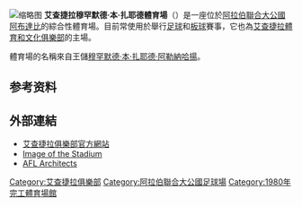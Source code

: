 {{noteTA
|G1=Football
}}

{{Infobox Stadium
| name                = 穆罕默德·本·扎耶德體育場<br>Mohammed bin Zayed Stadium
| nickname            = 
| image               = IRN-YMN 20190107 Asian Cup 4.jpg
| caption             = 穆罕默德·本·扎耶德體育場
| fullname            = 艾查捷拉穆罕默德·本·扎耶德體育場
| location            = [[阿拉伯聯合大公國|阿拉伯聯合大公國]]<br />[[阿布達比|阿布達比]]
| coordinates         = {{Coord|24|27|09.95|N|54|23|31.27|E|type:landmark|display=inline|name=Mohammed Bin Zayed Stadium}}
| broke_ground        = 1979
| built               = 
| opened              = 1980
| renovated           = 2006–2009
| expanded            = 
| closed              = 
| demolished          = 
| owner               = [[艾查捷拉俱樂部|艾查捷拉俱樂部]]
| operator            = [[艾查捷拉俱樂部|艾查捷拉俱樂部]]
| surface             = 草地
| construction_cost   =
| architect           = 
| structural engineer = 
| services engineer   = 
| general_contractor  = 
| project_manager     = 
| main_contractors    = 
| former_names        = 
| tenants             = [[阿拉伯聯合大公國國家足球隊|阿拉伯聯合大公國國家足球隊]]<br>[[艾查捷拉俱樂部|艾查捷拉]]
| capacity            = {{small|15,000 (1980–2006)<br>24,000 (2006–2010)}}<br>42,056 (2010–)<ref>http://www.worldofstadiums.com/asia/united-arab-emirates/al-jazira-mohammed-bin-zayed-stadium/</ref>
| record_attendance   = {{formatnum: 40,893}} [[阿拉伯聯合大公國國家足球隊|阿拉伯聯合大公國]]-[[澳洲國家足球隊|澳洲]]<br />(2016年9月6日)
| dimensions          = 
| scoreboard          = 
}}
[[File:Mohammed_bin_Zayed_Stadium_Persepolis_Iran_fans.jpg|缩略图]]
'''艾查捷拉穆罕默德·本·扎耶德體育場'''（{{lang-ar|ستاد محمد بن زايد}}）是一座位於[[阿拉伯聯合大公國|阿拉伯聯合大公國]][[阿布達比|阿布達比]]的綜合性體育場。目前常使用於舉行[[足球|足球]]和[[板球|板球]]賽事，它也為[[艾查捷拉體育和文化俱樂部|艾查捷拉體育和文化俱樂部]]的主場。

體育場的名稱來自王儲[[穆罕默德·本·扎耶德·阿勒納哈揚|穆罕默德·本·扎耶德·阿勒納哈揚]]。

==参考资料==
{{reflist}}

==外部連結==
{{commons category}}
*[https://web.archive.org/web/20110316111859/http://www.jc.ae/web2/index.php 艾查捷拉俱樂部官方網站]
*[http://www.worldstadiums.com/stadium_pictures/middle_east/uae/abu_dhabi_bin.shtml Image of the Stadium] {{Wayback|url=http://www.worldstadiums.com/stadium_pictures/middle_east/uae/abu_dhabi_bin.shtml |date=20141015223711 }}
*[https://web.archive.org/web/20110903101130/http://www.afl-uk.com/ProjectDetail.aspx?projectID=28 AFL Architects]

{{s-start}}
{{Succession box |
title=[[國際足總U-17世界盃|國際足總U-17世界盃]]<br>決賽場館|
before=[[阿茲特克體育場|阿茲特克體育場]] <br>[[墨西哥城|墨西哥城]]|
after=[[Estadio_Sausalito|Estadio Sausalito]]<br>[[比尼亞德爾馬|比尼亞德爾馬]]|
years=[[2013年國際足總U-17世界盃|2013]]
}}
{{s-end}}

[[Category:艾查捷拉俱樂部|Category:艾查捷拉俱樂部]]
[[Category:阿拉伯聯合大公國足球場|Category:阿拉伯聯合大公國足球場]]
[[Category:1980年完工體育場館|Category:1980年完工體育場館]]